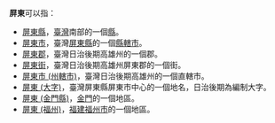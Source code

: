 '''屏東'''可以指：

* [[屏東縣|屏東縣]]，[[臺灣|臺灣]]南部的一個[[縣|縣]]。
* [[屏東市|屏東市]]，臺灣[[屏東縣|屏東縣]]的一個[[縣轄市|縣轄市]]。
* [[屏東郡|屏東郡]]，臺灣日治後期高雄州的一個郡。
* [[屏東街|屏東街]]，臺灣日治後期高雄州屏東郡的一個街。
* [[屏東市_(州轄市)|屏東市 (州轄市)]]，臺灣日治後期高雄州的一個直轄市。
* [[屏東_(大字)|屏東 (大字)]]，臺灣屏東縣屏東市中心的一個地名，日治後期為編制大字。
* [[屏東_(金門縣)|屏東 (金門縣)]]，[[金門|金門]]的一個地區。
* [[屏東_(福州)|屏東 (福州)]]，[[福建|福建]][[福州市|福州市]]的一個地區。

{{disambig|P|Cat=二字地名消歧义}}